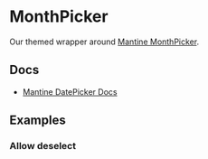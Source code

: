 
<Meta of={MonthPickerStories} />

# MonthPicker

Our themed wrapper around [Mantine MonthPicker](https://v6.mantine.dev/dates/month-picker/).

## Docs

- [Mantine DatePicker Docs](https://v6.mantine.dev/dates/month-picker/)

## Examples

<Canvas>
  <Story of={DatePickerStories.Default} />
</Canvas>

### Allow deselect

<Canvas>
  <Story of={DatePickerStories.AllowDeselect} />
</Canvas>

